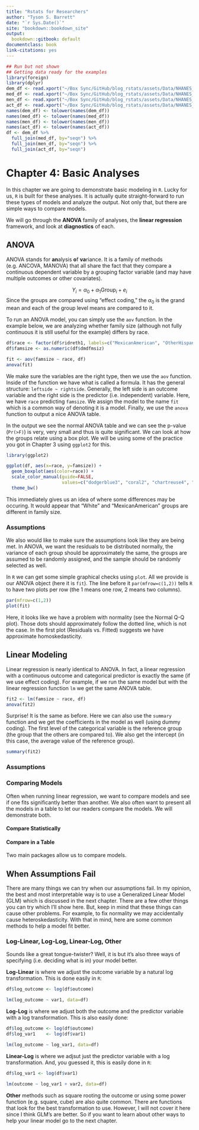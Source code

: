 ```yaml
---
title: "Rstats for Researchers"
author: "Tyson S. Barrett"
date: "`r Sys.Date()`"
site: "bookdown::bookdown_site"
output:
  bookdown::gitbook: default
documentclass: book
link-citations: yes
---
```


```r
## Run but not shown
## Getting data ready for the examples
library(foreign)
library(dplyr)
dem_df <- read.xport("~/Box Sync/GitHub/blog_rstats/assets/Data/NHANES_demographics_11.xpt")
med_df <- read.xport("~/Box Sync/GitHub/blog_rstats/assets/Data/NHANES_MedHeath_11.xpt")
men_df <- read.xport("~/Box Sync/GitHub/blog_rstats/assets/Data/NHANES_MentHealth_11.xpt")
act_df <- read.xport("~/Box Sync/GitHub/blog_rstats/assets/Data/NHANES_PhysActivity_11.xpt")
names(dem_df) <- tolower(names(dem_df))
names(med_df) <- tolower(names(med_df))
names(men_df) <- tolower(names(men_df))
names(act_df) <- tolower(names(act_df))
df <- dem_df %>%
  full_join(med_df, by="seqn") %>%
  full_join(men_df, by="seqn") %>%
  full_join(act_df, by="seqn")
```



# Chapter 4: Basic Analyses {-}

In this chapter we are going to demonstrate basic modeling in `R`. Lucky for us, `R` is built for these analyses. It is actually quite straight-forward to run these types of models and analyze the output. Not only that, but there are simple ways to compare models.

We will go through the **ANOVA** family of analyses, the **linear regression** framework, and look at **diagnostics** of each.


## ANOVA {-}

ANOVA stands for **an**alysis **o**f **va**riance. It is a family of methods (e.g. ANCOVA, MANOVA) that all share the fact that they compare a continuous dependent variable by a grouping factor variable (and may have multiple outcomes or other covariates). 

$$
Y_i = \alpha_0 + \alpha_1 \text{Group}_i + e_i
$$
Since the groups are compared using "effect coding," the $\alpha_0$ is the grand mean and each of the group level means are compared to it.

To run an ANOVA model, you can simply use the `aov` function. In the example below, we are analyzing whether family size (although not fully continuous it is still useful for the example) differs by race.

```r
df$race <- factor(df$ridreth1, labels=c("MexicanAmerican", "OtherHispanic", "White", "Black", "Other"))
df$famsize <- as.numeric(df$dmdfmsiz)

fit <- aov(famsize ~ race, df)
anova(fit)
```

We make sure the variables are the right type, then we use the `aov` function. Inside of the function we have what is called a formula. It has the general structure: `leftside ~ rightside`. Generally, the left side is an outcome variable and the right side is the predictor (i.e. independent) variable. Here, we have `race` predicting `famsize`. We assign the model to the name `fit` which is a common way of denoting it is a model. Finally, we use the `anova` function to output a nice ANOVA table. 

In the output we see the normal ANOVA table and we can see the p-value (`Pr(>F)`) is very, very small and thus is quite significant. We can look at how the groups relate using a box plot. We will be using some of the practice you got in Chapter 3 using `ggplot2` for this.

```r
library(ggplot2)

ggplot(df, aes(x=race, y=famsize)) +
  geom_boxplot(aes(color=race)) +
  scale_color_manual(guide=FALSE, 
                     values=c("dodgerblue3", "coral2", "chartreuse4", "darkorchid", "firebrick2")) +
  theme_bw()
```

This immediately gives us an idea of where some differences may be occuring. It would appear that "White" and "MexicanAmerican" groups are different in family size.

### Assumptions {-}

We also would like to make sure the assumptions look like they are being met. In ANOVA, we want the residuals to be distributed normally, the variance of each group should be approximately the same, the groups are assumed to be randomly assigned, and the sample should be randomly selected as well. 

In `R` we can get some simple graphical checks using `plot`. All we provide is our ANOVA object (here it is `fit`). The line before it `par(mfrow=c(1,2))` tells `R` to have two plots per row (the 1 means one row, 2 means two columns).

```r
par(mfrow=c(1,2))
plot(fit)
```

Here, it looks like we have a problem with normality (see the Normal Q-Q plot). Those dots should approximately follow the dotted line, which is not the case. In the first plot (Residuals vs. Fitted) suggests we have approximate homoskedasticity.


## Linear Modeling {-}

Linear regression is nearly identical to ANOVA. In fact, a linear regression with a continuous outcome and categorical predictor is exactly the same (if we use effect coding). For example, if we run the same model but with the linear regression function `lm` we get the same ANOVA table.

```r
fit2 <- lm(famsize ~ race, df)
anova(fit2)
```

Surprise! It is the same as before. Here we can also use the `summary` function and we get the coefficients in the model as well (using dummy coding). The first level of the categorical variable is the reference group (the group that the others are compared to). We also get the intercept (in this case, the average value of the reference group).

```r
summary(fit2)
```


### Assumptions {-}





### Comparing Models {-}

Often when running linear regression, we want to compare models and see if one fits significantly better than another. We also often want to present all the models in a table to let our readers compare the models. We will demonstrate both.

#### Compare Statistically {-}




#### Compare in a Table {-}

Two main packages allow us to compare models.








## When Assumptions Fail {-}

There are many things we can try when our assumptions fail. In my opinion, the best and most interpretable way is to use a Generalized Linear Model (GLM) which is discussed in the next chapter. There are a few other things you can try which I'll show here. But, keep in mind that these things can cause other problems. For example, to fix normality we may accidentally cause heteroskedasticity. With that in mind, here are some common methods to help a model fit better.

### Log-Linear, Log-Log, Linear-Log, Other {-}

Sounds like a great tongue-twister? Well, it is but it's also three ways of specifying (i.e. deciding what is in) your model better.

**Log-Linear** is where we adjust the outcome variable by a natural log transformation. This is done easily in `R`:

```r
df$log_outcome <- log(df$outcome)

lm(log_outcome ~ var1, data=df)
```

**Log-Log** is where we adjust both the outcome and the predictor variable with a log transformation. This is also easily done:

```r
df$log_outcome <- log(df$outcome)
df$log_var1    <- log(df$var1)

lm(log_outcome ~ log_var1, data=df)
```


**Linear-Log** is where we adjsut just the predictor variable with a log transformation. And, you guessed it, this is easily done in `R`:

```r
df$log_var1 <- log(df$var1)

lm(outcome ~ log_var1 + var2, data=df)
```

**Other** methods such as square rooting the outcome or using some power function (e.g. square, cube) are also quite common. There are functions that look for the best transformation to use. However, I will not cover it here since I think GLM's are better. So if you want to learn about other ways to help your linear model go to the next chapter.





